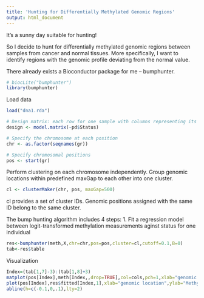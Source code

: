 ```yaml
---
title: 'Hunting for Differentially Methylated Genomic Regions'
output: html_document
---
```


It's a sunny day suitable for hunting!

So I decide to hunt for differentially methylated genomic regions between samples from cancer and normal tissues. More specifically, I want to identify regions with the genomic profile deviating from the normal value.

There already exists a Bioconductor package for me -- bumphunter.

```r
# biocLite("bumphunter")
library(bumphunter)
```

Load data
```r
load("dna1.rda")

# Design matrix: each row for one sample with columns representing its status (cancer or not)
design <- model.matrix(~pd$Status)

# Specify the chromosome at each position
chr <- as.factor(seqnames(gr))

# Specify chromosomal positions
pos <- start(gr)
```

Perform clustering on each chromosome independently. Group genomic locations within predefined maxGap to each other into one cluster.
```r
cl <- clusterMaker(chr, pos, maxGap=500)
```

cl provides a set of cluster IDs. Genomic positions assigned with the same ID belong to the same cluster.

The bump hunting algorithm includes 4 steps:
1. Fit a regression model between logit-transformed methylation measurements aginst status for one individual 

```r
res<-bumphunter(meth,X,chr=chr,pos=pos,cluster=cl,cutoff=0.1,B=0)
tab<-res$table
```

Visualization
```r
Index=(tab[1,7]-3):(tab[1,8]+3)
matplot(pos[Index],meth[Index,,drop=TRUE],col=cols,pch=1,xlab="genomic location",ylab="Methylation",ylim=c(0,1))
plot(pos[Index],res$fitted[Index,1],xlab="genomic location",ylab="Methylation difference",ylim=c(-1,1))
abline(h=c(-0.1,0,.1),lty=2)
```

